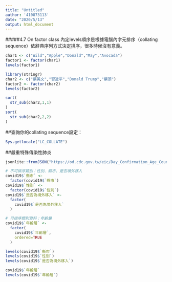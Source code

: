 ```yaml
---
title: "Untitled"
author: '410873113'
date: "2020/5/13"
output: html_document
---
```


#####4.7 On factor class
內定levels順序是根據電腦內字元排序（collating sequence）依辭典序列方式決定排序，很多時候沒有意義。

```r
char1 <- c("Wild","Apple","Donald","May","Avocada") 
factor1 <- factor(char1)
levels(factor1)
```

```r
library(stringr)
char2 <- c("蔡英文","習近平","Donald Trump","蔡頭") 
factor2 <- factor(char2)
levels(factor2)

sort(
  str_sub(char2,1,1)
)
sort(
  str_sub(char2,2,2)
)
```

##查詢你的collating sequence設定：
```r
Sys.getlocale("LC_COLLATE")
```

##嚴重特殊傳染性肺炎


```r
jsonlite::fromJSON("https://od.cdc.gov.tw/eic/Day_Confirmation_Age_County_Gender_19CoV.json") -> covid19
```
```r
# 不可排序類別：性別、縣市、是否境外移入
covid19$`縣市` <- 
  factor(covid19$`縣市`)
covid19$`性別` <-
  factor(covid19$`性別`)
covid19$`是否為境外移入` <-
  factor(
    covid19$`是否為境外移入`
  )
```

```r
# 可排序類別資料：年齡層
covid19$`年齡層` <-
  factor(
    covid19$`年齡層`,
    ordered=TRUE
  )
```

```r
levels(covid19$`縣市`)
levels(covid19$`性別`)
levels(covid19$`是否為境外移入`)
```
```r
covid19$`年齡層`
levels(covid19$`年齡層`)
```






































































































































































































































